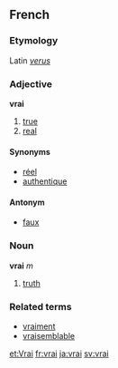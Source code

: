 ==French==
===Etymology===
Latin ''[[verus]]''
===Adjective===
'''vrai'''

# [[true]]
# [[real]]

====Synonyms====
*[[réel]]
*[[authentique]]

====Antonym====
*[[faux]]

===Noun===
'''vrai''' ''m''

# [[truth]]

===Related terms===
*[[vraiment]]
*[[vraisemblable]]

[[et:Vrai]]
[[fr:vrai]]
[[ja:vrai]]
[[sv:vrai]]